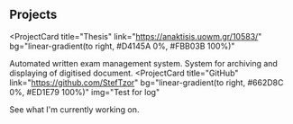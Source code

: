 
## Projects

<ProjectCard
  title="Thesis"
  link="https://anaktisis.uowm.gr/10583/"
  bg="linear-gradient(to right, #D4145A 0%, #FBB03B 100%)"
>
  Automated written exam management system. System for archiving and displaying of digitised document.
</ProjectCard>
<ProjectCard
  title="GitHub"
  link="https://github.com/StefTzor"
  bg="linear-gradient(to right, #662D8C 0%, #ED1E79 100%)"
  img="Test for log"
>
  See what I'm currently working on.
</ProjectCard>
